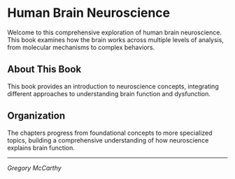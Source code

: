 # Human Brain Neuroscience {.unnumbered}

Welcome to this comprehensive exploration of human brain neuroscience. This book examines how the brain works across multiple levels of analysis, from molecular mechanisms to complex behaviors.

## About This Book

This book provides an introduction to neuroscience concepts, integrating different approaches to understanding brain function and dysfunction.

## Organization

The chapters progress from foundational concepts to more specialized topics, building a comprehensive understanding of how neuroscience explains brain function.

---

*Gregory McCarthy*